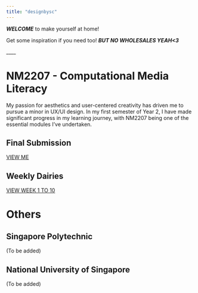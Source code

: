 ```yaml
---
title: "designbysc"
---
```


***WELCOME*** to make yourself at home!

Get some inspiration if you need too! ***BUT NO WHOLESALES YEAH\<3***

\_\_\_\_

# NM2207 - Computational Media Literacy

My passion for aesthetics and user-centered creativity has driven me to pursue a minor in UX/UI design. In my first semester of Year 2, I have made significant progress in my learning journey, with NM2207 being one of the essential modules I've undertaken.

## Final Submission

[VIEW ME](https://shericachua.github.io/NM2207-Week9_Final.html)

## Weekly Dairies

[VIEW WEEK 1 TO 10](https://github.com/ShericaChua/NM2207)

# Others

## Singapore Polytechnic

(To be added)

## National University of Singapore

(To be added)
